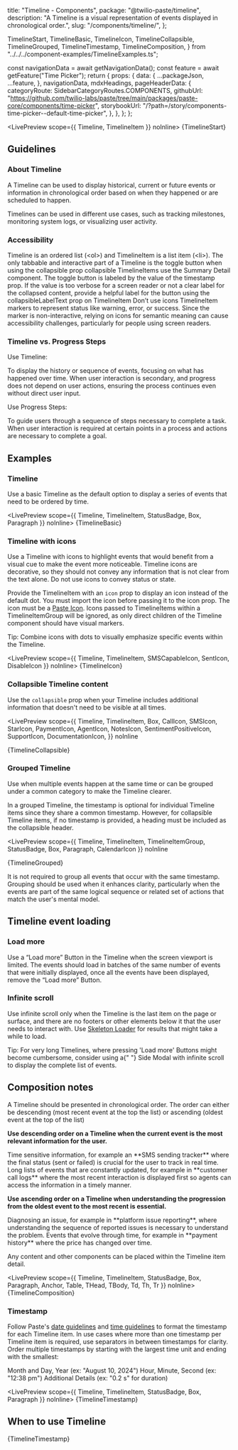   title: "Timeline - Components",
  package: "@twilio-paste/timeline",
  description: "A Timeline is a visual representation of events displayed in chronological order.",
  slug: "/components/timeline/",
};



  TimelineStart,
  TimelineBasic,
  TimelineIcon,
  TimelineCollapsible,
  TimelineGrouped,
  TimelineTimestamp,
  TimelineComposition,
} from "../../../component-examples/TimelineExamples.ts";



  const navigationData = await getNavigationData();
  const feature = await getFeature("Time Picker");
  return {
    props: {
      data: {
        ...packageJson,
        ...feature,
      },
      navigationData,
      mdxHeadings,
      pageHeaderData: {
        categoryRoute: SidebarCategoryRoutes.COMPONENTS,
        githubUrl: "https://github.com/twilio-labs/paste/tree/main/packages/paste-core/components/time-picker",
        storybookUrl: "/?path=/story/components-time-picker--default-time-picker",
      },
    },
  };
};

<LivePreview scope={{ Timeline, TimelineItem }} noInline>
  {TimelineStart}
</LivePreview>

## Guidelines

### About Timeline

A Timeline can be used to display historical, current or future events or information in chronological order based on when they happened or are scheduled to happen.

Timelines can be used in different use cases, such as tracking milestones, monitoring system logs, or visualizing user activity.

### Accessibility

<UnorderedList>
  <ListItem>
    Timeline is an ordered list (&lt;ol&gt;) and TimelineItem is a list item (&lt;li&gt;).
  </ListItem>

  <ListItem>
    The only tabbable and interactive part of a Timeline is the toggle button when using the <inlineCode>collapsible</inlineCode> prop
    <UnorderedList marginBottom="space0">
      <ListItem>
        <inlineCode>collapsible</inlineCode> TimelineItems use the <Anchor href="/components/summary-detail">Summary Detail</Anchor> component. The toggle button is labeled by the value of the <inlineCode>timestamp</inlineCode> prop.
        If the value is too verbose for a screen reader or not a clear label for the collapsed content, provide a helpful label for the button using the <inlineCode>collapsibleLabelText</inlineCode> prop on TimelineItem
      </ListItem>
    </UnorderedList>
  </ListItem>
  <ListItem>
    Don’t use icons TimelineItem markers to represent status like warning, error, or success. Since the marker is non-interactive, relying on icons for semantic meaning can cause accessibility challenges, particularly for people using screen readers.
  </ListItem>
</UnorderedList>

### Timeline vs. Progress Steps

Use Timeline:

<UnorderedList>
  <ListItem>To display the history or sequence of events, focusing on what has happened over time.</ListItem>
  <ListItem>
    When user interaction is secondary, and progress does not depend on user actions, ensuring the process continues
    even without direct user input.
  </ListItem>
</UnorderedList>

Use Progress Steps:

<UnorderedList>
  <ListItem>To guide users through a sequence of steps necessary to complete a task.</ListItem>
  <ListItem>
    When user interaction is required at certain points in a process and actions are necessary to complete a goal.
  </ListItem>
</UnorderedList>

## Examples

### Timeline

Use a basic Timeline as the default option to display a series of events that need to be ordered by time.

<LivePreview scope={{ Timeline, TimelineItem, StatusBadge, Box, Paragraph }} noInline>
  {TimelineBasic}
</LivePreview>

### Timeline with icons

Use a Timeline with icons to highlight events that would benefit from a visual cue to make the event more noticeable.
Timeline icons are decorative, so they should not convey any information that is not clear from the text alone.
Do not use icons to convey status or state.

Provide the TimelineItem with an `icon` prop to display an icon instead of the default dot. You must import the icon before passing it to the icon prop.
The icon must be a [Paste Icon](/components/icon). Icons passed to TimelineItems within a TimelineItemGroup will be ignored, as only direct children of the Timeline component should have visual markers.

<Callout variant="neutral" marginY="space70">
  <CalloutText>Tip: Combine icons with dots to visually emphasize specific events within the Timeline.</CalloutText>
</Callout>

<LivePreview scope={{ Timeline, TimelineItem, SMSCapableIcon, SentIcon, DisableIcon }} noInline>
  {TimelineIcon}
</LivePreview>

### Collapsible Timeline content

Use the `collapsible` prop when your Timeline includes additional information that doesn't need to be visible at all times.

<LivePreview
  scope={{
    Timeline,
    TimelineItem,
    Box,
    CallIcon,
    SMSIcon,
    StarIcon,
    PaymentIcon,
    AgentIcon,
    NotesIcon,
    SentimentPositiveIcon,
    SupportIcon,
    DocumentationIcon,
  }}
  noInline
>
  {TimelineCollapsible}
</LivePreview>

### Grouped Timeline

Use when multiple events happen at the same time or can be grouped under a common category to make the Timeline clearer.

In a grouped Timeline, the timestamp is optional for individual Timeline items since they share a common timestamp.
However, for collapsible Timeline items, if no timestamp is provided, a heading must be included as the collapsible header.

<LivePreview
  scope={{
    Timeline,
    TimelineItem,
    TimelineItemGroup,
    StatusBadge,
    Box,
    Paragraph,
    CalendarIcon
  }}
  noInline
>
  {TimelineGrouped}
</LivePreview>

<Callout variant="neutral" marginY="space70">
  <CalloutText>
    It is not required to group all events that occur with the same timestamp. Grouping should be used when it enhances
    clarity, particularly when the events are part of the same logical sequence or related set of actions that match the
    user's mental model.
  </CalloutText>
</Callout>

## Timeline event loading

### Load more

Use a “Load more” Button in the Timeline when the screen viewport is limited.
The events should load in batches of the same number of events that were initially displayed, once all the events have been displayed, remove the “Load more” Button.

### Infinite scroll

Use infinite scroll only when the Timeline is the last item on the page or surface, and there are no footers or other elements below it that the user needs to interact with.
Use [Skeleton Loader](/components/skeleton-loader) for results that might take a while to load.

<Callout variant="neutral" marginY="space70">
  <CalloutText>
    Tip: For very long Timelines, where pressing 'Load more' Buttons might become cumbersome, consider using a{" "}
    <Anchor href="/components/side-modal">Side Modal</Anchor> with infinite scroll to display the complete list of
    events.
  </CalloutText>
</Callout>

## Composition notes

A Timeline should be presented in chronological order. The order can either be descending (most recent event at the top the list) or ascending (oldest event at the top of the list)

**Use descending order on a Timeline when the current event is the most relevant information for the user.**

<UnorderedList>
  <ListItem>
    Time sensitive information, for example an **SMS sending tracker** where the final status (sent or failed) is
    crucial for the user to track in real time.
  </ListItem>
  <ListItem>
    Long lists of events that are constantly updated, for example in **customer call logs** where the most recent
    interaction is displayed first so agents can access the information in a timely manner.
  </ListItem>
</UnorderedList>

**Use ascending order on a Timeline when understanding the progression from the oldest event to the most recent is essential.**

<UnorderedList>
  <ListItem>
    Diagnosing an issue, for example in **platform issue reporting**, where understanding the sequence of reported
    issues is necessary to understand the problem.
  </ListItem>
  <ListItem>
    Events that evolve through time, for example in **payment history** where the price has changed over time.
  </ListItem>
</UnorderedList>

Any content and other components can be placed within the Timeline item detail.

<LivePreview scope={{ Timeline, TimelineItem, StatusBadge, Box, Paragraph, Anchor, Table, THead, TBody, Td, Th, Tr }} noInline>
  {TimelineComposition}
</LivePreview>

### Timestamp

Follow Paste's [date guidelines](/foundations/content/product-style-guide#dates) and [time guidelines](/foundations/content/product-style-guide#time) to format the timestamp for each Timeline item.
In use cases where more than one timestamp per Timeline item is required, use separators in between timestamps for clarity. Order multiple timestamps by starting with the largest time unit and ending with the smallest:

<OrderedList>
  <ListItem>Month and Day, Year (ex: "August 10, 2024")</ListItem>
  <ListItem>Hour, Minute, Second (ex: "12:38 pm")</ListItem>
  <ListItem>Additional Details (ex: "0.2 s" for duration)</ListItem>
</OrderedList>

<LivePreview scope={{ Timeline, TimelineItem, StatusBadge, Box, Paragraph }} noInline>
  {TimelineTimestamp}
</LivePreview>

## When to use Timeline

<DoDont>
  <Do title="Do" body="Always include a timestamp on Timeline events." center>
    <LivePreview scope={{ Timeline, TimelineItem, StatusBadge, Box, Paragraph }} noInline>
      {TimelineTimestamp}
    </LivePreview>
  </Do>
  <Dont title="Don't" body="Don’t use Timeline as a way of navigating tasks." center></Dont>
  <Do
    title="Do"
    body="For use cases where displaying status is beneficial to the user, you can incorporate Status Badges or other status components within the Timeline item content."
    center
  ></Do>
  <Dont
    title="Don't"
    body="Don’t use icons as Timeline item markers to represent status like warning, error, or success."
    center
  ></Dont>
</DoDont>
